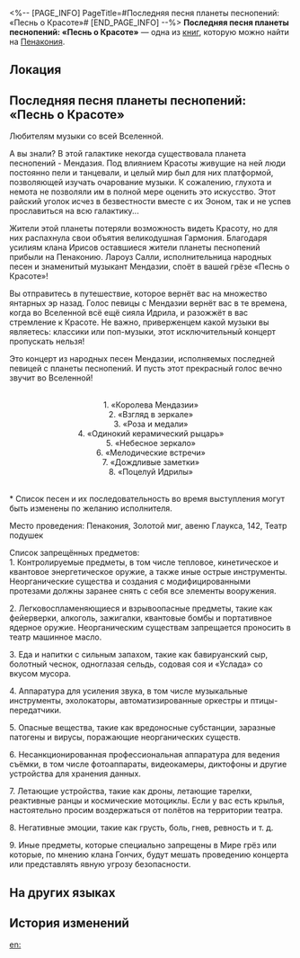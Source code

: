 <%-- [PAGE_INFO]
PageTitle=#Последняя песня планеты песнопений: «Песнь о Красоте»#
[END_PAGE_INFO] --%>
{{Дополнить}}
{{Книга Инфобокс
|id           = 302
|Название     = 
|Изображение  = Предмет Журнал Пенакония.png
|Мир          = Пенакония
|Томов        = 1
|Автор        = <!--нужно добавить-->
|Описание     = Красивая листовка, которую певица Лароуз раздаёт на улицах Пенаконии, зазывая людей на концерт, где прозвучит «Песнь о Красоте».
|Том1         = {{tx}}
|Источник1    = {{tx|Отсутствует источник}}
|Персонажи    = 
|Фракции      = 
}}
'''Последняя песня планеты песнопений: «Песнь о Красоте»''' — одна из [[Книги|книг]], которую можно найти на [[Пенакония]].

==Локация==
{{Отметка карты|<!--название карты-->|<!--id отметки-->}}

==Последняя песня планеты песнопений: «Песнь о Красоте»==
Любителям музыки со всей Вселенной.

А вы знали? В этой галактике некогда существовала планета песнопений - Мендазия. Под влиянием Красоты живущие на ней люди постоянно пели и танцевали, и целый мир был для них платформой, позволяющей изучать очарование музыки. К сожалению, глухота и немота не позволяли им в полной мере оценить это искусство. Этот райский уголок исчез в безвестности вместе с их Эоном, так и не успев прославиться на всю галактику...

Жители этой планеты потеряли возможность видеть Красоту, но для них распахнула свои объятия великодушная Гармония. Благодаря усилиям клана Ирисов оставшиеся жители планеты песнопений прибыли на Пенаконию. Лароуз Салли, исполнительница народных песен и знаменитый музыкант Мендазии, споёт в вашей грёзе «Песнь о Красоте»!

Вы отправитесь в путешествие, которое вернёт вас на множество янтарных эр назад. Голос певицы с Мендазии вернёт вас в те времена, когда во Вселенной всё ещё сияла Идрила, и разожжёт в вас стремление к Красоте. Не важно, приверженцем какой музыки вы являетесь: классики или поп-музыки, этот исключительный концерт пропускать нельзя!

Это концерт из народных песен Мендазии, исполняемых последней певицей с планеты песнопений. И пусть этот прекрасный голос вечно звучит во Вселенной!

<div align="center">{{Размер|32|Список песен}}<br />
1. «Королева Мендазии»<br />
2. «Взгляд в зеркале»<br />
3. «Роза и медали»<br />
4. «Одинокий керамический рыцарь»<br />
5. «Небесное зеркало»<br />
6. «Мелодические встречи»<br />
7. «Дождливые заметки»<br />
8. «Поцелуй Идрилы»</div><br />* Список песен и их последовательность во время выступления могут быть изменены по желанию исполнителя.

Место проведения: Пенакония, Золотой миг, авеню Глаукса, 142, Театр подушек

Список запрещённых предметов:<br />
1. Контролируемые предметы, в том числе тепловое, кинетическое и квантовое энергетическое оружие, а также иные острые инструменты. Неорганические существа и создания с модифицированными протезами должны заранее снять с себя все элементы вооружения.

2. Легковоспламеняющиеся и взрывоопасные предметы, такие как фейерверки, алкоголь, зажигалки, квантовые бомбы и портативное ядерное оружие. Неорганическим существам запрещается проносить в театр машинное масло.

3. Еда и напитки с сильным запахом, такие как бавируанский сыр, болотный чеснок, одноглазая сельдь, содовая соя и «Услада» со вкусом мусора.

4. Аппаратура для усиления звука, в том числе музыкальные инструменты, эхолокаторы, автоматизированные оркестры и птицы-передатчики.

5. Опасные вещества, такие как вредоносные субстанции, заразные патогены и вирусы, поражающие неорганических существ.

6. Несанкционированная профессиональная аппаратура для ведения съёмки, в том числе фотоаппараты, видеокамеры, диктофоны и другие устройства для хранения данных.

7. Летающие устройства, такие как дроны, летающие тарелки, реактивные ранцы и космические мотоциклы. Если у вас есть крылья, настоятельно просим воздержаться от полётов на территории театра.

8. Негативные эмоции, такие как грусть, боль, гнев, ревность и т. д.

9. Иные предметы, которые специально запрещены в Мире грёз или которые, по мнению клана Гончих, будут мешать проведению концерта или представлять явную угрозу безопасности.

==На других языках==
{{На других языках
|en   = The Planet Of Canticles' Final Song: Song of Beauty Concert
|zhs  = 声乐之星的绝唱•「纯美之歌」音乐会
|zht  = 聲樂之星的絕唱•「純美之歌」音樂會
|ja   = 歌の星から来た絶唱・「純美の歌」コンサート
|ko   = 성악의 별의 노래•「미의 노래」 음악회
|es   = Canción final del planeta de los cánticos: Concierto de la Canción de la Belleza
|fr   = Final de la Planète des cantiques&nbsp;: Chant de la Beauté
|ru   = Последняя песня планеты песнопений: «Песнь о Красоте»
|th   = คอนเสิร์ต "บทเพลงแห่งความงาม" - ยอดบทเพลงของดาวแห่งเสียงดนตรี
|vi   = Tuyệt Tác Hành Tinh Thánh Ca - Nhạc Hội "Khúc Ca Đẹp Thuần Khiết"
|de   = Das letzte Lied von Planet des Lobgesangs: Lied der Schönheit
|id   = Lagu Penutup Planet Nyanyian - Konser "Song of Beauty"
|pt   = A Última Música do Planeta dos Cânticos: Concerto da Canção da Beleza
}}

==История изменений==
{{История изменений|3.5}}

[[en:]]